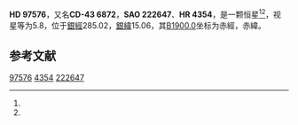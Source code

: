 {{Starbox begin
| name = HD 97576
}}
{{Starbox observe
| epoch = [[J2000.0|J2000.0]]
| constell = {{星座名待查}}<ref name=SIMBAD>{{cite web
 | url=http://simbad.u-strasbg.fr/simbad/sim-id?Ident=HR+4354
 | title=Pulsating variable Star
 | publisher=Centre de Données astronomiques de Strasbourg
 | work=SIMBAD
 | accessdate=2012-07-13
 | archive-date=2016-03-17
 | archive-url=https://web.archive.org/web/20160317140112/http://simbad.u-strasbg.fr/simbad/sim-id?Ident=HR+4354
 | dead-url=no
 }}</ref><ref name=DATA>{{cite web
 | url=http://vizier.u-strasbg.fr/viz-bin/VizieR-5?-out.add=.&-source=5050&-corr=PK=HR&-out.max=9999&HR=4354
 | title=VizieR Detailed Page
 | accessdate=2012-07-13
 | archive-date=2016-03-05
 | archive-url=https://web.archive.org/web/20160305075449/http://vizier.u-strasbg.fr/viz-bin/VizieR-5?-out.add=.&-source=5050&-corr=PK=HR&-out.max=9999&HR=4354
 | dead-url=no
 }}</ref>
| 星官 = 
| ra = {{RA|11|13|14.7}}<ref name=SIMBAD /><ref name=DATA />
| dec = {{DEC|-44|22|20}}<ref name=SIMBAD /><ref name=DATA />
| appmag_v = 5.8<ref name=SIMBAD /><ref name=DATA />
}}
{{Starbox character
| class = K5-M0III<ref name=SIMBAD /><ref name=DATA />
| b-v = 1.66<ref name=SIMBAD /><ref name=DATA />
| u-b = 2.08<ref name=SIMBAD /><ref name=DATA />
| r-i = <ref name=SIMBAD /><ref name=DATA />
| variable = 
}}
{{Starbox astrometry
| radial_v = 2.08
| prop_mo_ra = 1
| parallax = 
| p_error = 
}}
{{Starbox catalog
| names =CD-43 6872，[[SAO星表|SAO]] 222647，[[HD星表|HD]] 97576，[[HR星表|HR]] 4354}}
{{Starbox reference |Simbad=HR+4354}}
{{Starbox end}}

'''HD 97576'''，又名'''CD-43 6872'''，'''SAO 222647'''、'''HR 4354'''，是一颗恒星<ref name=SIMBAD /><ref name=DATA />，视星等为5.8，位于[[銀道座標系|銀經]]285.02，[[銀道座標系|銀緯]]15.06，其[[B1900.0|B1900.0]]坐标为赤經{{RA|11|8|34.8}}，赤緯{{DEC|-43|15.06|41}}。

== 参考文献 ==
{{reflist}}

{{star-stub}}

[[Category:HD和HDE天體|97576]]
[[Category:HR天體|4354]]
[[Category:SAO天體|222647]]